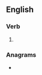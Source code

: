 ==English==

===Verb===
{{head|en|verb form}}

# {{en-past of|tyek}}

===Anagrams===
* {{anagrams|en|a=eeknty|kenyte|tenkey}}